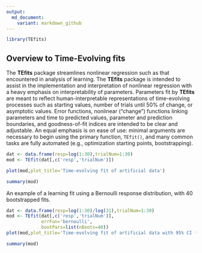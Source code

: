 ```yaml
---
output:
  md_document:
    variant: markdown_github
---
```


<!-- README.md is generated from README.Rmd. Please edit that file -->

```r
library(TEfits)
```

## Overview to Time-Evolving fits

The **TEfits** package streamlines nonlinear regression such as that encountered in analysis of learning. The **TEfits** package is intended to assist in the implementation and interpretation of nonlinear regression with a heavy emphasis on interpretability of parameters. Parameters fit by **TEfits** are meant to reflect human-interpretable representations of time-evolving processes such as starting values, number of trials until 50% of change, or asymptotic values. Error functions, nonlinear ("change") functions linking parameters and time to predicted values, parameter and prediction boundaries, and goodness-of-fit indices are intended to be clear and adjustable. An equal emphasis is on ease of use: minimal arguments are necessary to begin using the primary function, `TEfit()`, and many common tasks are fully automated (e.g., optimization starting points, bootstrapping).

```r

dat <- data.frame(resp=log(1:30),trialNum=1:30)
mod <- TEfit(dat[,c('resp','trialNum')])

plot(mod,plot_title='Time-evolving fit of artificial data')

summary(mod)
```

An example of a learning fit using a Bernoulli response distribution, with 40 bootstrapped fits.

```r

dat <- data.frame(resp=log(1:30)/log(31),trialNum=1:30)
mod <- TEfit(dat[,c('resp','trialNum')], 
             errFun='bernoulli',
             bootPars=list(nBoots=40))
plot(mod,plot_title='Time-evolving fit of artificial data with 95% CI from 40 bootstrapped fits')

summary(mod)
```
